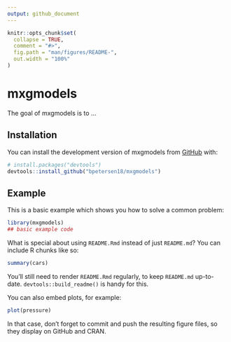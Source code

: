 ```yaml
---
output: github_document
---
```


<!-- README.md is generated from README.Rmd. Please edit that file -->

```r
knitr::opts_chunk$set(
  collapse = TRUE,
  comment = "#>",
  fig.path = "man/figures/README-",
  out.width = "100%"
)
```

# mxgmodels

<!-- badges: start -->
<!-- badges: end -->

The goal of mxgmodels is to ...

## Installation

You can install the development version of mxgmodels from [GitHub](https://github.com/) with:

``` r
# install.packages("devtools")
devtools::install_github("bpetersen18/mxgmodels")
```

## Example

This is a basic example which shows you how to solve a common problem:

```r
library(mxgmodels)
## basic example code
```

What is special about using `README.Rmd` instead of just `README.md`? You can include R chunks like so:

```r
summary(cars)
```

You'll still need to render `README.Rmd` regularly, to keep `README.md` up-to-date. `devtools::build_readme()` is handy for this.

You can also embed plots, for example:

```r
plot(pressure)
```

In that case, don't forget to commit and push the resulting figure files, so they display on GitHub and CRAN.
